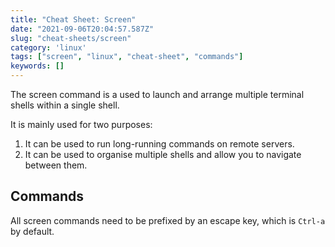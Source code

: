 ```yaml
---
title: "Cheat Sheet: Screen"
date: "2021-09-06T20:04:57.587Z"
slug: "cheat-sheets/screen"
category: 'linux'
tags: ["screen", "linux", "cheat-sheet", "commands"]
keywords: []
---
```


The screen command is a used to launch and arrange multiple terminal shells within a single shell.

It is mainly used for two purposes:
1. It can be used to run long-running commands on remote servers.
2. It can be used to organise multiple shells and allow you to navigate between them.

<h2 className={"subtitle is-4"}>Commands</h2>
<p>All screen commands need to be prefixed by an escape key, which is <code>Ctrl-a</code> by default.</p>

<CheatSheetCommandTable columns={screenColumns} data={screenData} />